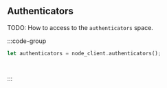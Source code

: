 ## Authenticators

TODO: How to access to the `authenticators` space.

:::code-group

```rust [Rust]
let authenticators = node_client.authenticators();
```

```python [Python]

```

```typescript [TypeScript]

```

:::
